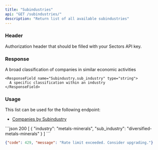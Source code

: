 ```yaml
---
title: "Subindustries"
api: "GET /subindustries/"
description: "Return list of all available subindustries"
---
```


### Header

<ParamField header="Authorization" type="string" required>
  Authorization header that should be filled with your Sectors API key.
</ParamField>

### Response

<ResponseField name="payload" type="Subindustry[]">
  <Expandable title="properties">
    <ResponseField name="Subindustry.industry" type="string">
      A broad classification of companies in similar economic activities
    </ResponseField>

    <ResponseField name="Subindustry.sub_industry" type="string">
      A specific classification within an industry
    </ResponseField>
  </Expandable>
</ResponseField>

### Usage

This list can be used for the following endpoint:

- [Companies by Subindustry](./companies-subindustry)

<ResponseExample>
```json 200
[
  {
    "industry": "metals-minerals",
    "sub_industry": "diversified-metals-minerals"
  }
]
```

```json 429
{"code": 429, "message": "Rate limit exceeded. Consider upgrading."}
```
</ResponseExample>

